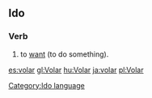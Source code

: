 ==Ido==
[[Category:Ido language]]
===Verb===
# to [[want]] (to do something).

[[es:volar]]
[[gl:Volar]]
[[hu:Volar]]
[[ja:volar]]
[[pl:Volar]]